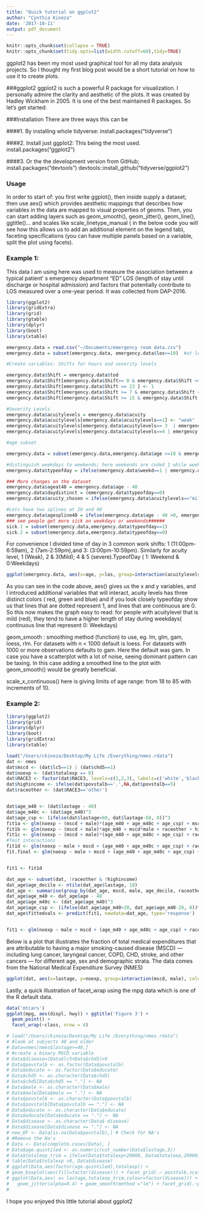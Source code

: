 ```yaml
---
title: "Quick tutorial on ggplot2"
author: "Cynthia Kineza"
date: '2017-10-11'
output: pdf_document
---
```

```r
knitr::opts_chunk$set(collapse = TRUE)
knitr::opts_chunk$set(tidy.opts=list(width.cutoff=60),tidy=TRUE)
```

ggplot2 has been my most used graphical tool for all my data analysis projects. So I thought my first blog post would be a short tutorial on how to use it to create plots.

###ggplot2
ggplot2 is such a powerful R package for visualization. I personally admire the clarity and aesthetic of the plots. It was created by Hadley Wickham in 2005. It is one of the best maintained R packages. 
So let's get started:

###Installation
There are three ways this can be

####1. By installing whole tidyverse:
install.packages("tidyverse")

####2. Install just ggplot2: This being the most used.
install.packages("ggplot2")

####3. Or the the development version from GitHub; install.packages("devtools")
devtools::install_github("tidyverse/ggplot2")

### Usage

In order to start of: you first write ggplot(), then inside supply a dataset; then use aes() which provides aesthetic mappings that describes how variables in the data are mapped to visual properties of geoms.
Then, you can start adding layers such as geom_smooth(), geom_jitter(), geom_line(), ggtitle()... and scales like scale_linetype_manual ( in the below code you will see how this allows us to add an additional element on the legend tab), faceting specifications (you can have multiple panels based on a variable, split the plot using facets).


### Example 1:
This data I am using here was used to measure the association between a typical patient' s emergency department "ED" LOS (length of stay until discharge or hospital admission) and factors that potentially contribute to LOS measured over a one-year period. It was collected from DAP-2016.
```r
library(ggplot2)
library(gridExtra)
library(grid)
library(gtable)
library(dplyr)
library(boot)
library(xtable)

emergency.data = read.csv("~/Documents/emergency room data.csv")
emergency.data = subset(emergency.data, emergency.data$los>=10)  #at least 10 minutes 

#Create variables: Shifts for hours and severity levels

emergency.data$Shift = emergency.data$tod
emergency.data$Shift[emergency.data$Shift>= 0 & emergency.data$Shift <= 6] <- 1
emergency.data$Shift[emergency.data$Shift == 23 ] <- 1
emergency.data$Shift[emergency.data$Shift >= 7 & emergency.data$Shift <= 14] <- 2
emergency.data$Shift[emergency.data$Shift >= 15 & emergency.data$Shift <= 22] <- 3

#Severity Levels
emergency.data$acuitylevels = emergency.data$acuity
emergency.data$acuitylevels[emergency.data$acuitylevels==1] <- "weak"
emergency.data$acuitylevels[emergency.data$acuitylevels== 3  | emergency.data$acuitylevels==2 ] <- "mild"
emergency.data$acuitylevels[emergency.data$acuitylevels==4 | emergency.data$acuitylevels==5 ] <- "severe"

#age subset

emergency.data = subset(emergency.data,emergency.data$age >=18 & emergency.data$age <= 88 )

#distinguish weekdays to weekends; here weekends are coded 1 while weekdays are coded 0
emergency.data$typeofday = ifelse(emergency.data$weekd==1 | emergency.data$weekd==7,1,0)

### More changes on the dataset 
emergency.data$ageat40 = emergency.data$age - 40
emergency.data$daydistinct = (emergency.data$typeofday==0)
emergency.data$acuity_chosen = ifelse(emergency.data$acuitylevels=="mild" | emergency.data$acuitylevels=="weak",0,1)

#Lets have two splines at 20 and 40 
emergency.data$agespline40 = ifelse(emergency.data$age - 40 >0, emergency.data$age - 40,0)
### see people get more sick on weekdays or weekends######
sick.1 = subset(emergency.data,emergency.data$typeofday==1)
sick.2 = subset(emergency.data,emergency.data$typeofday==0)
```

For convenience I divided time of day in 3 common work shifts: 1 (11:00pm-6:59am), 2 (7am-2:59pm),and 3: (3:00pm-10:59pm). Similarly for acuity level, 1 (Weak), 2 & 3(Mild); 4 & 5 (severe).TypeofDay ( 1: Weekend & 0:Weekdays)

```r
ggplot(emergency.data, aes(x=age, y=los, group=interaction(acuitylevels, typeofday), colour=acuitylevels, linetype=factor(typeofday)))+geom_smooth(size=1, alpha=0.2) + ylab('length of stay') + ggtitle('Figure 1') + xlab("Age") + scale_linetype_manual('typeofday', values=c(1,2,3)) + theme_bw() + theme(axis.text.y=element_text(angle=90, hjust=0.5), plot.margin=rep(unit(0,"null"),4), legend.position='bottom', legend.box='vertical', text=element_text(size=9), legend.text=element_text(size=6)) + scale_x_continuous(breaks=seq(18,85,10))
```
As you can see in the code above, aes() gives us the x and y variables, and I introduced additional variables that will interact, acuity levels has three distinct colors ( red, green and blue) and if you look closely typeofday show us that lines that are dotted represent 1, and lines that are continuous are 0.
So this now makes the graph easy to read: for people with acuitylevel that is mild (red), they tend to have a higher length of stay during weekdays( continuous line that represent 0: Weekdays)

geom_smooth : smoothing method (function) to use, eg. lm, glm, gam, loess, rlm. For datasets with n < 1000 default is loess. For datasets with 1000 or more observations defaults to gam. Here the default was gam.
In case you have a scatterplot with a lot of noise, seeing dominant pattern can be taxing. In this case adding a smoothed line to the plot with geom_smooth() would be greatly beneficial.

scale_x_continuous() here is giving limits of age range: from 18 to 85 with increments of 10.


### Example 2:
```r
library(ggplot2)
library(grid)
library(dplyr)
library(boot)
library(gridExtra)
library(xtable)

load("/Users/ckineza/Desktop/My Life /Everything/nmes.rdata")
dat <- nmes
dat$mscd <- (dat$lc5==1) | (dat$chd5==1)
dat$noexp <- (dat$totalexp == 0)
dat$RACE3 <- factor(dat$RACE3, levels=c(1,2,3), labels=c('white','black','other'))
dat$highincome <- ifelse(dat$povstalb=='.',NA,dat$povstalb==5)
dat$raceother <- (dat$RACE3=='other')


dat$age_m40 <- (dat$lastage - 40)
dat$age_m40c <- (dat$age_m40)^3
dat$age_csp <- (ifelse(dat$lastage>60, dat$lastage-60, 0))^3
fit1a <- glm(noexp ~ (mscd + male)*(age_m40 + age_m40c + age_csp) + mscd*male + raceother + highincome, data=dat, family='binomial')
fit1b <- glm(noexp ~ (mscd + male)*age_m40 + mscd*male + raceother + highincome, data=dat, family='binomial')
fit1c <- glm(noexp ~ (mscd + male)*(age_m40 + age_m40c + age_csp) + raceother + highincome, data=dat, family='binomial')
#Test interactions
fit1d <- glm(noexp ~ male + mscd + (age_m40 + age_m40c + age_csp) + raceother + highincome, data=dat, family='binomial') 
fit.final <- glm(noexp ~ male + mscd + (age_m40 + age_m40c + age_csp) + raceother + highincome, data=dat, family='binomial')  


fit1 <- fit1d

dat_age <- subset(dat, !raceother & !highincome)
dat_age$age_decile <- ntile(dat_age$lastage, 10)
dat_age <- summarise(group_by(dat_age, mscd, male, age_decile, raceother, highincome), age=median(lastage), p = mean(noexp), odds = p/(1-p))
dat_age$age_m40 <- dat_age$age - 40
dat_age$age_m40c <- (dat_age$age_m40)^3
dat_age$age_csp <- (ifelse(dat_age$age_m40>20, dat_age$age_m40-20, 0))^3
dat_age$fittedvals <- predict(fit1, newdata=dat_age, type='response')


fit1 <- glm(noexp ~ male + mscd + (age_m40 + age_m40c + age_csp) + raceother + highincome, data=dat, family='binomial') 


```

Below is a plot that illustrates the fraction of total medical expenditures that are attributable to having a major smoking-caused disease (MSCD) --- including lung cancer, laryngeal cancer, COPD, CHD, stroke, and other cancers --- for different age, sex and demographic strata. The data comes from the National Medical Expenditure Survey (NMES)

```r
ggplot(dat, aes(x=lastage, y=noexp, group=interaction(mscd, male), colour=mscd, linetype=factor(male))) + geom_jitter(size=0.5) + geom_smooth(size=1.1, alpha=0.5) + ylab('Zero Expenditures') + ggtitle('Figure 2') + xlab("Age") + scale_linetype_manual('Male', values=c(1,3)) + theme_bw() + theme(axis.text.y=element_text(angle=90, hjust=0.5), plot.margin=rep(unit(0,"null"),4), legend.position='bottom', legend.box='horizontal', text=element_text(size=9), legend.text=element_text(size=6)) + scale_x_continuous(breaks=seq(40,80,10))

```

Lastly, a quick illustration of facet_wrap using the mpg data which is one of the R default data.
```r
data('mtcars')
ggplot(mpg, aes(displ, hwy)) + ggtitle('Figure 3') +
  geom_point() +
  facet_wrap(~class, nrow = 4)
```

```r

# load("/Users/ckineza/Desktop/My Life /Everything/nmes.rdata")
# #look at subjects 40 and older
# Data=nmes[nmes$lastage>=40,]
# #create a binary MSCD variable
# Data$disease=(Data$lc5+Data$chd5)>0
# Data$povstalb <- as.factor(Data$povstalb) 
# Data$educate <- as.factor(Data$educate)
# Data$chd5 <- as.character(Data$chd5)
# Data$chd5[Data$chd5 == "."] <- NA
# Data$male <- as.character(Data$male)
# Data$male[Data$male == "."] <- NA
# Data$povstalb <- as.character(Data$povstalb)
# Data$povstalb[Data$povstalb == "."] <- NA
# Data$educate <- as.character(Data$educate)
# Data$educate[Data$educate == "."] <- NA
# Data$disease <- as.character(Data$ disease)
# Data$disease[Data$disease == "."] <- NA
# new_DF <- Data[is.na(Data$povstalb),] # Check for NA's
# #Remove the Na's
# Data <- Data[complete.cases(Data), ]
# Data$age.quintiled <- as.numeric(cut_number(Data$lastage,5))
# Data$totalexp_trim = ifelse(Data$totalexp<20000, Data$totalexp,20000)
# table(Data$totalexp >0, Data$disease)
# ggplot(Data,aes(factor(age.quintiled),totalexp)) +
# geom_boxplot(aes(fill=factor(disease))) + facet_grid(.~ povstalb,scales = "fixed")
# ggplot(Data,aes( x= lastage,totalexp_trim,colour=factor(disease))) +
#   geom_jitter(alpha=0.4) + geom_smooth(method ="lm") + facet_grid(.~povstalb, scales ="fixed")
# 

```
I hope you enjoyed this little tutorial about ggplot2

